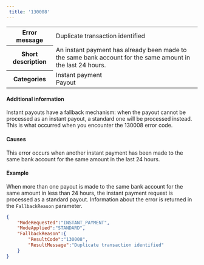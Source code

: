 ```yaml
---  
 title: '130008'  
---  
```

  
<table>
    <tbody>
        <tr>
            <th><strong>Error message</strong></th>
            <td>Duplicate transaction identified</td>
        </tr>
        <tr>
            <th><strong>Short description</strong></th>
            <td>An instant payment has already been made to the same bank account for the same amount in the last 24 hours.</td>
        </tr>
        <tr>
            <th><strong>Categories</strong></th>
            <td>  
<div class="label">Instant payment</div>  
<div class="label">Payout</div>
</td>
        </tr>
    </tbody>
</table>  

#### Additional information  

Instant payouts have a fallback mechanism: when the payout cannot be processed as an instant payout, a standard one will be processed instead. This is what occurred when you encounter the 130008 error code.  

#### Causes  

This error occurs when another instant payment has been made to the same bank account for the same amount in the last 24 hours.  

#### Example  

When more than one payout is made to the same bank account for the same amount in less than 24 hours, the instant payment request is processed as a standard payout. Information about the error is returned in the `FallbackReason` parameter.  
```json API Response
{
    "ModeRequested":"INSTANT_PAYMENT",
    "ModeApplied":"STANDARD",
    "FallbackReason":{
        "ResultCode":"130008",
        "ResultMessage":"Duplicate transaction identified"
    }
}
```